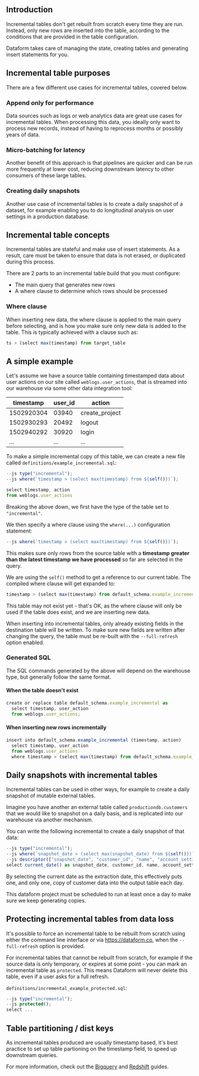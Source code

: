 

## Introduction

Incremental tables don't get rebuilt from scratch every time they are run. Instead, only new rows are inserted into the table, according to the conditions that are provided in the table configuration.

Dataform takes care of managing the state, creating tables and generating insert statements for you.


## Incremental table purposes

There are a few different use cases for incremental tables, covered below.

### Append only for performance

Data sources such as logs or web analytics data are great use cases for incremental tables. When processing this data, you ideally only want to process new records, instead of having to reprocess months or possibly years of data.

### Micro-batching for latency

Another benefit of this approach is that pipelines are quicker and can be run more frequently at lower cost, reducing downstream latency to other consumers of these large tables.

### Creating daily snapshots

Another use case of incremental tables is to create a daily snapshot of a dataset, for example enabling you to do longitudinal analysis on user settings in a production database.


## Incremental table concepts

Incremental tables are stateful and make use of insert statements. As a result, care must be taken to ensure that data is not erased, or duplicated during this process.

There are 2 parts to an incremental table build that you must configure:
- The main query that generates new rows
- A where clause to determine which rows should be processed

### Where clause

When inserting new data, the where clause is applied to the main query before selecting, and is how you make sure only new data is added to the table. This is typically achieved with a clause such as:

```js
ts > (select max(timestamp) from target_table
```

## A simple example

Let's assume we have a source table containing timestamped data about user actions on our site called `weblogs.user_actions`, that is streamed into our warehouse via some other data integration tool:

<table className="pt-html-table pt-html-table-striped .modifier" style={{ width: "100%" }}>
  <thead>
    <tr>
      <th>timestamp</th>
      <th>user_id</th>
      <th>action</th>
    </tr>
  </thead>
  <tbody>
    <tr>
      <td>1502920304</td>
      <td>03940</td>
      <td>create_project</td>
    </tr>
    <tr>
      <td>1502930293</td>
      <td>20492</td>
      <td>logout</td>
    </tr>
    <tr>
      <td>1502940292</td>
      <td>30920</td>
      <td>login</td>
    </tr>
    <tr>
      <td>...</td>
      <td>...</td>
      <td>...</td>
    </tr>
  </tbody>
</table>

To make a simple incremental copy of this table, we can create a new file called `definitions/example_incremental.sql`:

```js
--js type("incremental");
--js where(`timestamp > (select max(timestamp) from ${self()})`);

select timestamp, action
from weblogs.user_actions
```

Breaking the above down, we first have the type of the table set to `"incremental"`.

We then specify a where clause using the `where(...)` configuration statement:

```js
--js where(`timestamp > (select max(timestamp) from ${self()})`);
```

This makes sure only rows from the source table with a <b>timestamp greater than the latest timestamp we have processed</b> so far are selected in the query.

We are using the `self()` method to get a reference to our current table. The compiled where clause will get expanded to:

```js
timestamp > (select max(timestamp) from default_schema.example_incremental)
```

This table may not exist yet - that's OK, as the where clause will only be used if the table does exist, and we are inserting new data.

<div className="pt-callout pt-icon-info-sign pt-intent-warning" markdown="1">
When inserting into incremental tables, only already existing fields in the destination table will be written. To make sure new fields are written after changing the query, the table must be re-built with the <code>--full-refresh</code> option enabled.
</div>

### Generated SQL

The SQL commands generated by the above will depend on the warehouse type, but generally follow the same format.

#### When the table doesn't exist

```js
create or replace table default_schema.example_incremental as
  select timestamp, user_action
  from weblogs.user_actions;
```

#### When inserting new rows incrementally

```js
insert into default_schema.example_incremental (timestamp, action)
  select timestamp, user_action
  from weblogs.user_actions
  where timestamp > (select max(timestamp) from default_schema.example_incremental)
```

## Daily snapshots with incremental tables

Incremental tables can be used in other ways, for example to create a daily snapshot of mutable external tables.

Imagine you have another an external table called `productiondb.customers` that we would like to snapshot on a daily basis, and is replicated into our warehouse via another mechanism.

You can write the following incremental to create a daily snapshot of that data:

```js
--js type("incremental");
--js where(`snapshot_date > (select max(snapshot_date) from ${self()})`);
--js descriptor(["snapshot_date", "customer_id", "name", "account_settings", ...]);
select current_date() as snapshot_date, customer_id, name, account_settings from productiondb.customers
```

By selecting the current date as the extraction date, this effectively puts one, and only one, copy of customer data into the output table each day.

This dataform project must be scheduled to run at least once a day to make sure we keep generating copies.

## Protecting incremental tables from data loss

It's possible to force an incremental table to be rebuilt from scratch using either the command line interface or via https://dataform.co, when the `--full-refresh` option is provided.

For incremental tables that cannot be rebuilt from scratch, for example if the source data is only temporary, or expires at some point - you can mark an incremental table as `protected`. This means Dataform will never delete this table, even if a user asks for a full refresh.

`definitions/incremental_example_protected.sql`:

```js
--js type("incremental");
--js protected();
select ...
```


## Table partitioning / dist keys

As incremental tables produced are usually timestamp based, it's best practice to set up table partioning on the timestamp field, to speed up downstream queries.

For more information, check out the [Bigquery](/guides/warehouses/bigquery) and [Redshift](/guides/warehouses/redshift) guides.
